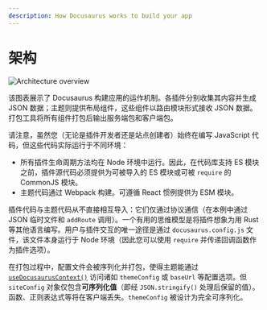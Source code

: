 ```yaml
---
description: How Docusaurus works to build your app
---
```


# 架构


<Zoom>

![Architecture overview](/img/architecture.png)

</Zoom>

该图表展示了 Docusaurus 构建应用的运作机制。各插件分别收集其内容并生成 JSON 数据；主题则提供布局组件，这些组件以路由模块形式接收 JSON 数据。打包工具将所有组件打包后输出服务端包和客户端包。

请注意，虽然您（无论是插件开发者还是站点创建者）始终在编写 JavaScript 代码，但这些代码实际运行于不同环境：

- 所有插件生命周期方法均在 Node 环境中运行。因此，在代码库支持 ES 模块之前，插件源代码必须提供为可被导入的 ES 模块或可被 `require` 的 CommonJS 模块。
- 主题代码通过 Webpack 构建。可遵循 React 惯例提供为 ESM 模块。

插件代码与主题代码从不直接相互导入：它们仅通过协议通信（在本例中通过 JSON 临时文件和 `addRoute` 调用）。一个有用的思维模型是将插件想象为用 Rust 等其他语言编写。用户与插件交互的唯一途径是通过 `docusaurus.config.js` 文件，该文件本身运行于 Node 环境（因此您可以使用 `require` 并传递回调函数作为插件选项）。

在打包过程中，配置文件会被序列化并打包，使得主题能通过 [`useDocusaurusContext()`](../docusaurus-core.mdx#useDocusaurusContext) 访问诸如 `themeConfig` 或 `baseUrl` 等配置选项。但 `siteConfig` 对象仅包含**可序列化值**（即经 `JSON.stringify()` 处理后保留的值）。函数、正则表达式等将在客户端丢失。`themeConfig` 被设计为完全可序列化。